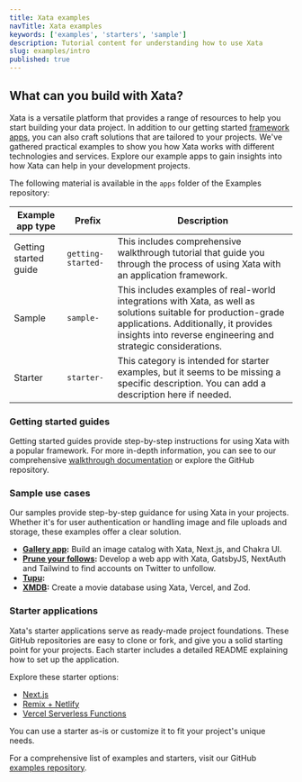 ```yaml
---
title: Xata examples
navTitle: Xata examples
keywords: ['examples', 'starters', 'sample']
description: Tutorial content for understanding how to use Xata
slug: examples/intro
published: true
---
```


## What can you build with Xata?

Xata is a versatile platform that provides a range of resources to help you start building your data project. In addition to our getting started [framework apps](/docs/getting-started/intro), you can also craft solutions that are tailored to your projects. We've gathered practical examples to show you how Xata works with different technologies and services. Explore our example apps to gain insights into how Xata can help in your development projects.

The following material is available in the `apps` folder of the Examples repository:

| Example app type      | Prefix             | Description                                                                                                                                                                                                             |
| --------------------- | ------------------ | ----------------------------------------------------------------------------------------------------------------------------------------------------------------------------------------------------------------------- |
| Getting started guide | `getting-started-` | This includes comprehensive walkthrough tutorial that guide you through the process of using Xata with an application framework.                                                                                        |
| Sample                | `sample-`          | This includes examples of real-world integrations with Xata, as well as solutions suitable for production-grade applications. Additionally, it provides insights into reverse engineering and strategic considerations. |
| Starter               | `starter-`         | This category is intended for starter examples, but it seems to be missing a specific description. You can add a description here if needed.                                                                            |

### Getting started guides

Getting started guides provide step-by-step instructions for using Xata with a popular framework. For more in-depth information, you can see to our comprehensive [walkthrough documentation]() or explore the GitHub repository.

### Sample use cases

Our samples provide step-by-step guidance for using Xata in your projects. Whether it's for user authentication or handling image and file uploads and storage, these examples offer a clear solution.

- **[Gallery app](/docs/examples/gallery-app):** Build an image catalog with Xata, Next.js, and Chakra UI.
- **[Prune your follows](/docs/examples/prune-your-follows):** Develop a web app with Xata, GatsbyJS, NextAuth and Tailwind to find accounts on Twitter to unfollow.
- **[Tupu](/docs/examples/tupu):**
- **[XMDB](/docs/examples/xmdb):** Create a movie database using Xata, Vercel, and Zod.

### Starter applications

Xata's starter applications serve as ready-made project foundations. These GitHub repositories are easy to clone or fork, and give you a solid starting point for your projects. Each starter includes a detailed README explaining how to set up the application.

Explore these starter options:

- [Next.js](https://github.com/vercel/next.js/tree/canary/examples/with-xata)
- [Remix + Netlify](https://github.com/xataio/examples/tree/main/apps/starter-remix-netlify)
- [Vercel Serverless Functions](https://github.com/xataio/examples/tree/main/apps/starter-vercel-serverless-functions)

You can use a starter as-is or customize it to fit your project's unique needs.

For a comprehensive list of examples and starters, visit our GitHub [examples repository](https://github.com/xataio/examples/tree/main/apps).
